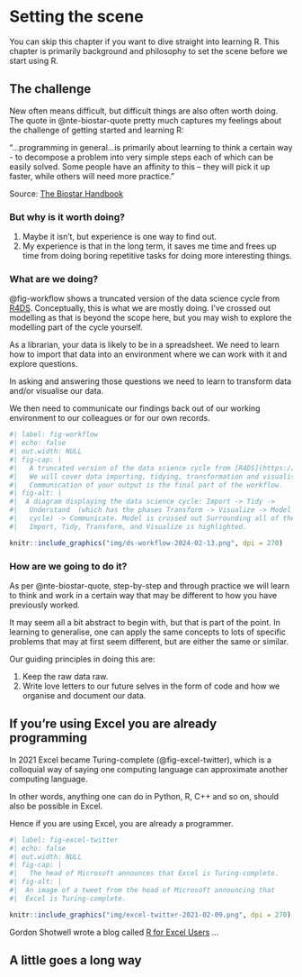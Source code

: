 # Setting the scene {#sec-setting-the-scene}

::: {#chapter-01-summary .callout-important .unnumbered title="Summary" appearance="simple" icon="false"}
You can skip this chapter if you want to dive straight into learning R. This chapter is primarily background and philosophy to set the scene before we start using R.
:::

## The challenge {#sec-the-challenge}

New often means difficult, but difficult things are also often worth doing. The quote in @nte-biostar-quote pretty much captures my feelings about the challenge of getting started and learning R:

::: {#nte-biostar-quote .callout-note title="Is programming hard to learn?" icon="false" appearence="minimal"}
"...programming in general...is primarily about learning to think a certain way - to decompose a problem into very simple steps each of which can be easily solved. Some people have an affinity to this -- they will pick it up faster, while others will need more practice."

Source: [The Biostar Handbook](https://www.biostarhandbook.com/index.html)
:::

### But why is it worth doing? {#sec-but-why-is-it-worth-doing}

1.  Maybe it isn't, but experience is one way to find out.
2.  My experience is that in the long term, it saves me time and frees up time from doing boring repetitive tasks for doing more interesting things.

### What are we doing? {#sec-what-are-we-doing}

@fig-workflow shows a truncated version of the data science cycle from [R4DS](https://r4ds.hadley.nz/whole-game). Conceptually, this is what we are mostly doing. I've crossed out modelling as that is beyond the scope here, but you may wish to explore the modelling part of the cycle yourself.

As a librarian, your data is likely to be in a spreadsheet. We need to learn how to import that data into an environment where we can work with it and explore questions.

In asking and answering those questions we need to learn to transform data and/or visualise our data.

We then need to communicate our findings back out of our working environment to our colleagues or for our own records.

```r
#| label: fig-workflow 
#| echo: false
#| out.width: NULL
#| fig-cap: |
#|   A truncated version of the data science cycle from [R4DS](https://r4ds.hadley.nz/whole-game).
#|   We will cover data importing, tidying, transformation and visualisation, but not modelling. 
#|   Communication of your output is the final part of the workflow.  
#| fig-alt: |
#|  A diagram displaying the data science cycle: Import -> Tidy ->
#|   Understand  (which has the phases Transform -> Visualize -> Model in a
#|   cycle) -> Communicate. Model is crossed out Surrounding all of these is Program 
#|   Import, Tidy, Transform, and Visualize is highlighted.

knitr::include_graphics("img/ds-workflow-2024-02-13.png", dpi = 270)
```

### How are we going to do it? {#sec-how-are-we-going-to-do-it}

As per @nte-biostar-quote, step-by-step and through practice we will learn to think and work in a certain way that may be different to how you have previously worked.

It may seem all a bit abstract to begin with, but that is part of the point. In learning to generalise, one can apply the same concepts to lots of specific problems that may at first seem different, but are either the same or similar.

Our guiding principles in doing this are:

1.  Keep the raw data raw.
2.  Write love letters to our future selves in the form of code and how we organise and document our data.

## If you're using Excel you are already programming {#sec-if-youre-using-excel-you-are-already-programming}

In 2021 Excel became Turing-complete (@fig-excel-twitter), which is a colloquial way of saying one computing language can approximate another computing language.

In other words, anything one can do in Python, R, C++ and so on, should also be possible in Excel.

Hence if you are using Excel, you are already a programmer.

```r
#| label: fig-excel-twitter 
#| echo: false
#| out.width: NULL
#| fig-cap: |
#|   The head of Microsoft announces that Excel is Turing-complete.
#| fig-alt: |
#|  An image of a tweet from the head of Microsoft announcing that 
#|  Excel is Turing-complete.

knitr::include_graphics("img/excel-twitter-2021-02-09.png", dpi = 270)
```

Gordon Shotwell wrote a blog called [R for Excel Users](https://blog.shotwell.ca/posts/2017-02-02-r-for-excel-users/index.html) ...

## A little goes a long way {#sec-a-little-goes-a-long-way}

<!--# Practioner-Programmer goes here -->
